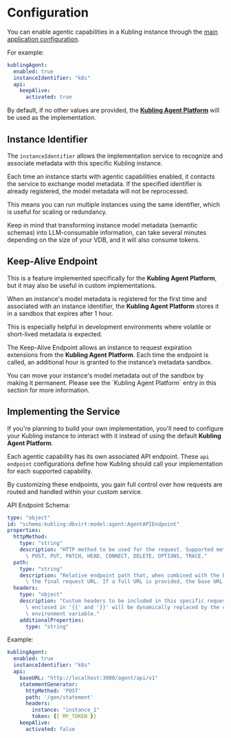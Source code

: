 
# Configuration

You can enable agentic capabilities in a Kubling instance through the [main application configuration](/schemas#main-application-configuration).

For example:
```yaml
kublingAgent:
  enabled: true
  instanceIdentifier: "k8s"
  api:
    keepAlive:
      activated: true
```

By default, if no other values are provided, the [**Kubling Agent Platform**](kubling-agent-platform) will be used as the implementation.

## Instance Identifier
The `instanceIdentifier` allows the implementation service to recognize and associate metadata with this specific Kubling instance.

Each time an instance starts with agentic capabilities enabled, it contacts the service to exchange model metadata. If the specified identifier is already registered, the model metadata will not be reprocessed.

This means you can run multiple instances using the same identifier, which is useful for scaling or redundancy.

<Callout type="warning">
  Keep in mind that transforming instance model metadata (semantic schemas) into LLM-consumable information, can take several minutes depending on the size of your VDB, and it will also consume tokens.
</Callout>

## Keep-Alive Endpoint

This is a feature implemented specifically for the **Kubling Agent Platform**, but it may also be useful in custom implementations.

When an instance's model metadata is registered for the first time and associated with an instance identifier, the **Kubling Agent Platform** stores it in a sandbox that expires after 1 hour.

This is especially helpful in development environments where volatile or short-lived metadata is expected.

The Keep-Alive Endpoint allows an instance to request expiration extensions from the **Kubling Agent Platform**. Each time the endpoint is called, an additional hour is granted to the instance’s metadata sandbox.

<Callout type="info">
  You can move your instance's model metadata out of the sandbox by making it permanent. Please see the `Kubling Agent Platform` entry in this section for more information.
</Callout>

## Implementing the Service

If you're planning to build your own implementation, you'll need to configure your Kubling instance to interact with it instead of using the default **Kubling Agent Platform**.

Each agentic capability has its own associated API endpoint. These `api endpoint` configurations define how Kubling should call your implementation for each supported capability.

By customizing these endpoints, you gain full control over how requests are routed and handled within your custom service.

API Endpoint Schema:
```yaml
type: "object"
id: "schema:kubling:dbvirt:model:agent:AgentAPIEndpoint"
properties:
  httpMethod:
    type: "string"
    description: "HTTP method to be used for the request. Supported methods: GET,\
      \ POST, PUT, PATCH, HEAD, CONNECT, DELETE, OPTIONS, TRACE."
  path:
    type: "string"
    description: "Relative endpoint path that, when combined with the base URL, forms\
      \ the final request URL. If a full URL is provided, the base URL will be ignored."
  headers:
    type: "object"
    description: "Custom headers to be included in this specific request. Any value\
      \ enclosed in '{{' and '}}' will be dynamically replaced by the corresponding\
      \ environment variable."
    additionalProperties:
      type: "string"
```

Example:
```yaml
kublingAgent:
  enabled: true
  instanceIdentifier: "k8s"
  api:
    baseURL: "http://localhost:3080/agent/api/v1"
    statementGenerator:
      httpMethod: 'POST'
      path: '/gen/statement'
      headers:
        instance: "instance_1"
        token: {{ MY_TOKEN }}
    keepAlive:
      activated: false
```